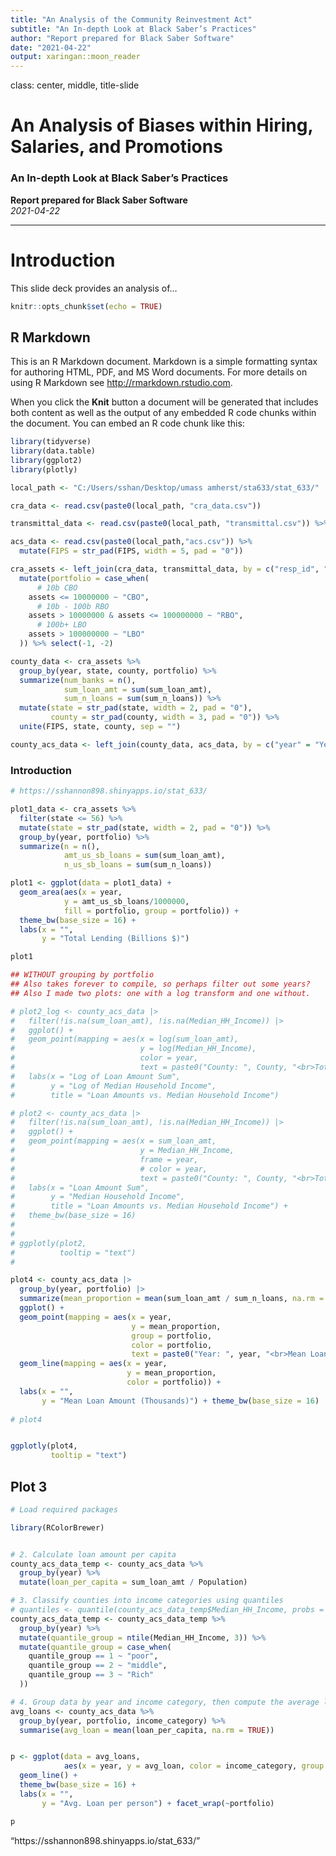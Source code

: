 ```yaml
---
title: "An Analysis of the Community Reinvestment Act"
subtitle: "An In-depth Look at Black Saber’s Practices"
author: "Report prepared for Black Saber Software"
date: "2021-04-22"
output: xaringan::moon_reader
---
```


class: center, middle, title-slide

# An Analysis of Biases within Hiring, Salaries, and Promotions
### An In-depth Look at Black Saber’s Practices

**Report prepared for Black Saber Software**  
*2021-04-22*

---

# Introduction
This slide deck provides an analysis of...

```r
knitr::opts_chunk$set(echo = TRUE)
```

## R Markdown

This is an R Markdown document. Markdown is a simple formatting syntax for authoring HTML, PDF, and MS Word documents. For more details on using R Markdown see <http://rmarkdown.rstudio.com>.

When you click the **Knit** button a document will be generated that includes both content as well as the output of any embedded R code chunks within the document. You can embed an R code chunk like this:

```r

library(tidyverse)
library(data.table)
library(ggplot2)
library(plotly)

```

```r

local_path <- "C:/Users/sshan/Desktop/umass amherst/sta633/stat_633/"

cra_data <- read.csv(paste0(local_path, "cra_data.csv"))

transmittal_data <- read.csv(paste0(local_path, "transmittal.csv")) %>% mutate(assets = assets)

acs_data <- read.csv(paste0(local_path,"acs.csv")) %>%
  mutate(FIPS = str_pad(FIPS, width = 5, pad = "0"))

cra_assets <- left_join(cra_data, transmittal_data, by = c("resp_id", "agency", "year")) %>%
  mutate(portfolio = case_when(
      # 10b CBO
    assets <= 10000000 ~ "CBO",
      # 10b - 100b RBO
    assets > 10000000 & assets <= 100000000 ~ "RBO",
      # 100b+ LBO
    assets > 100000000 ~ "LBO"
  )) %>% select(-1, -2)

county_data <- cra_assets %>%
  group_by(year, state, county, portfolio) %>%
  summarize(num_banks = n(),
            sum_loan_amt = sum(sum_loan_amt),
            sum_n_loans = sum(sum_n_loans)) %>% 
  mutate(state = str_pad(state, width = 2, pad = "0"),
         county = str_pad(county, width = 3, pad = "0")) %>% 
  unite(FIPS, state, county, sep = "")

county_acs_data <- left_join(county_data, acs_data, by = c("year" = "Year", "FIPS"))

```


\newpage

### Introduction


```r

# https://sshannon898.shinyapps.io/stat_633/

plot1_data <- cra_assets %>%
  filter(state <= 56) %>%
  mutate(state = str_pad(state, width = 2, pad = "0")) %>% 
  group_by(year, portfolio) %>%
  summarize(n = n(),
            amt_us_sb_loans = sum(sum_loan_amt),
            n_us_sb_loans = sum(sum_n_loans))

plot1 <- ggplot(data = plot1_data) +
  geom_area(aes(x = year,
            y = amt_us_sb_loans/1000000,
            fill = portfolio, group = portfolio)) +
  theme_bw(base_size = 16) +
  labs(x = "",
       y = "Total Lending (Billions $)")

plot1

```

```r

## WITHOUT grouping by portfolio
## Also takes forever to compile, so perhaps filter out some years?
## Also I made two plots: one with a log transform and one without.

# plot2_log <- county_acs_data |>
#   filter(!is.na(sum_loan_amt), !is.na(Median_HH_Income)) |>
#   ggplot() +
#   geom_point(mapping = aes(x = log(sum_loan_amt),
#                            y = log(Median_HH_Income),
#                            color = year,
#                            text = paste0("County: ", County, "<br>Total Loan Amount: ", sum_loan_amt, "<br>Median Household Income: ", Median_HH_Income, "<br>Year:", year))) +
#   labs(x = "Log of Loan Amount Sum",
#        y = "Log of Median Household Income",
#        title = "Loan Amounts vs. Median Household Income")

# plot2 <- county_acs_data |>
#   filter(!is.na(sum_loan_amt), !is.na(Median_HH_Income)) |>
#   ggplot() +
#   geom_point(mapping = aes(x = sum_loan_amt,
#                            y = Median_HH_Income,
#                            frame = year,
#                            # color = year,
#                            text = paste0("County: ", County, "<br>Total Loan Amount: ", sum_loan_amt, "<br>Median Household Income: ", Median_HH_Income, "<br>Year:", year))) +
#   labs(x = "Loan Amount Sum",
#        y = "Median Household Income",
#        title = "Loan Amounts vs. Median Household Income") +
#   theme_bw(base_size = 16)
#  
# 
# ggplotly(plot2,
#          tooltip = "text")
# 

```

```r


plot4 <- county_acs_data |>
  group_by(year, portfolio) |>
  summarize(mean_proportion = mean(sum_loan_amt / sum_n_loans, na.rm = TRUE)) |>
  ggplot() +
  geom_point(mapping = aes(x = year,
                           y = mean_proportion,
                           group = portfolio,
                           color = portfolio,
                           text = paste0("Year: ", year, "<br>Mean Loan Amount: ", round(mean_proportion), "<br>Portfolio: ", portfolio))) +
  geom_line(mapping = aes(x = year,
                          y = mean_proportion,
                          color = portfolio)) +
  labs(x = "",
       y = "Mean Loan Amount (Thousands)") + theme_bw(base_size = 16)
 
# plot4


ggplotly(plot4,
         tooltip = "text")


```




## Plot 3


```r

# Load required packages

library(RColorBrewer)


# 2. Calculate loan amount per capita
county_acs_data_temp <- county_acs_data %>%
  group_by(year) %>%
  mutate(loan_per_capita = sum_loan_amt / Population)

# 3. Classify counties into income categories using quantiles
# quantiles <- quantile(county_acs_data_temp$Median_HH_Income, probs = c(0.33, 0.66), na.rm = TRUE)
county_acs_data_temp <- county_acs_data_temp %>%
  group_by(year) %>%
  mutate(quantile_group = ntile(Median_HH_Income, 3)) %>%
  mutate(quantile_group = case_when(
    quantile_group == 1 ~ "poor",
    quantile_group == 2 ~ "middle",
    quantile_group == 3 ~ "Rich"
  ))

# 4. Group data by year and income category, then compute the average loan per capita
avg_loans <- county_acs_data %>%
  group_by(year, portfolio, income_category) %>%
  summarise(avg_loan = mean(loan_per_capita, na.rm = TRUE))


p <- ggplot(data = avg_loans,
            aes(x = year, y = avg_loan, color = income_category, group = income_category)) + 
  geom_line() +
  theme_bw(base_size = 16) +
  labs(x = "",
       y = "Avg. Loan per person") + facet_wrap(~portfolio)

p

```

"https://sshannon898.shinyapps.io/stat_633/"

